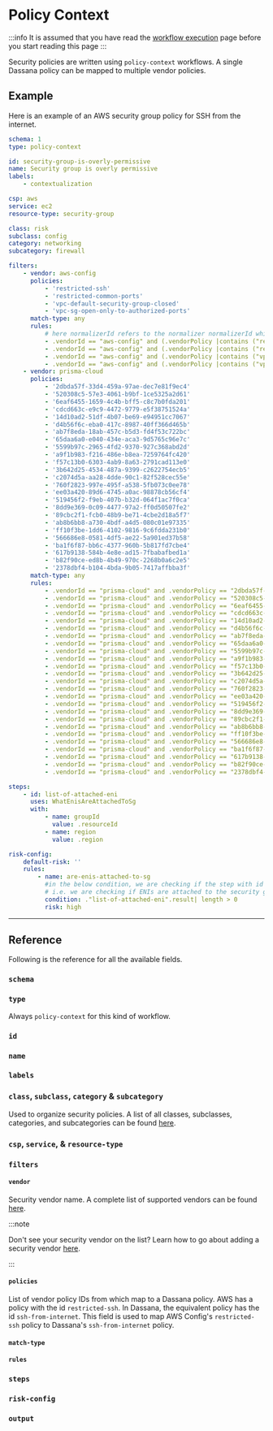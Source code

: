 # Policy Context

:::info
It is assumed that you have read the [workflow execution](./execution) page before you start reading this page
:::

Security policies are written using `policy-context` workflows. A single Dassana policy can be mapped to multiple vendor policies.

## Example

Here is an example of an AWS security group policy for SSH from the internet.

```yaml title="content/workflows/csp/aws/service/ec2/resources/security-group/policy-context/security-group-is-overly-permissive.yaml"
schema: 1
type: policy-context

id: security-group-is-overly-permissive
name: Security group is overly permissive
labels:
    - contextualization

csp: aws
service: ec2
resource-type: security-group

class: risk
subclass: config
category: networking
subcategory: firewall

filters:
    - vendor: aws-config
      policies:
          - 'restricted-ssh'
          - 'restricted-common-ports'
          - 'vpc-default-security-group-closed'
          - 'vpc-sg-open-only-to-authorized-ports'
      match-type: any
      rules:
          # here normalizerId refers to the normalizer normalizerId which normalized the alert
          - .vendorId == "aws-config" and (.vendorPolicy |contains ("restricted-ssh") )
          - .vendorId == "aws-config" and (.vendorPolicy |contains ("restricted-common-ports"))
          - .vendorId == "aws-config" and (.vendorPolicy |contains ("vpc-default-security-group-closed"))
          - .vendorId == "aws-config" and (.vendorPolicy |contains ("vpc-sg-open-only-to-authorized-ports"))
    - vendor: prisma-cloud
      policies:
          - '2dbda57f-33d4-459a-97ae-dec7e81f9ec4'
          - '520308c5-57e3-4061-b9bf-1ce5325a2d61'
          - '6eaf6455-1659-4c4b-bff5-c8c7b0fda201'
          - 'cdcd663c-e9c9-4472-9779-e5f38751524a'
          - '14d10ad2-51df-4b07-be69-e94951cc7067'
          - 'd4b56f6c-eba0-417c-8987-40ff366d465b'
          - 'ab7f8eda-18ab-457c-b5d3-fd4f53c722bc'
          - '65daa6a0-e040-434e-aca3-9d5765c96e7c'
          - '5599b97c-2965-4fd2-9370-927c368abd2d'
          - 'a9f1b983-f216-486e-b8ea-7259764fc420'
          - 'f57c13b0-6303-4ab9-8a63-2791cad113e0'
          - '3b642d25-4534-487a-9399-c2622754ecb5'
          - 'c2074d5a-aa28-4dde-90c1-82f528cec55e'
          - '760f2823-997e-495f-a538-5fb073c0ee78'
          - 'ee03a420-89d6-4745-a0ac-98878cb56cf4'
          - '519456f2-f9eb-407b-b32d-064f1ac7f0ca'
          - '8dd9e369-0c09-4477-97a2-ff0d50507fe2'
          - '89cbc2f1-fcb0-48b9-be71-4cbe2d18a5f7'
          - 'ab8b6bb8-a730-4bdf-a4d5-080c01e97335'
          - 'ff10f3be-1dd6-4102-9816-9c6fdda231b0'
          - '566686e8-0581-4df5-ae22-5a901ed37b58'
          - 'ba1f6f87-bb6c-4377-960b-5b817fd7cbe4'
          - '617b9138-584b-4e8e-ad15-7fbabafbed1a'
          - 'b82f90ce-ed8b-4b49-970c-2268b0a6c2e5'
          - '2378dbf4-b104-4bda-9b05-7417affbba3f'
      match-type: any
      rules:
          - .vendorId == "prisma-cloud" and .vendorPolicy == "2dbda57f-33d4-459a-97ae-dec7e81f9ec4"
          - .vendorId == "prisma-cloud" and .vendorPolicy == "520308c5-57e3-4061-b9bf-1ce5325a2d61"
          - .vendorId == "prisma-cloud" and .vendorPolicy == "6eaf6455-1659-4c4b-bff5-c8c7b0fda201"
          - .vendorId == "prisma-cloud" and .vendorPolicy == "cdcd663c-e9c9-4472-9779-e5f38751524a"
          - .vendorId == "prisma-cloud" and .vendorPolicy == "14d10ad2-51df-4b07-be69-e94951cc7067"
          - .vendorId == "prisma-cloud" and .vendorPolicy == "d4b56f6c-eba0-417c-8987-40ff366d465b"
          - .vendorId == "prisma-cloud" and .vendorPolicy == "ab7f8eda-18ab-457c-b5d3-fd4f53c722bc"
          - .vendorId == "prisma-cloud" and .vendorPolicy == "65daa6a0-e040-434e-aca3-9d5765c96e7c"
          - .vendorId == "prisma-cloud" and .vendorPolicy == "5599b97c-2965-4fd2-9370-927c368abd2d"
          - .vendorId == "prisma-cloud" and .vendorPolicy == "a9f1b983-f216-486e-b8ea-7259764fc420"
          - .vendorId == "prisma-cloud" and .vendorPolicy == "f57c13b0-6303-4ab9-8a63-2791cad113e0"
          - .vendorId == "prisma-cloud" and .vendorPolicy == "3b642d25-4534-487a-9399-c2622754ecb5"
          - .vendorId == "prisma-cloud" and .vendorPolicy == "c2074d5a-aa28-4dde-90c1-82f528cec55e"
          - .vendorId == "prisma-cloud" and .vendorPolicy == "760f2823-997e-495f-a538-5fb073c0ee78"
          - .vendorId == "prisma-cloud" and .vendorPolicy == "ee03a420-89d6-4745-a0ac-98878cb56cf4"
          - .vendorId == "prisma-cloud" and .vendorPolicy == "519456f2-f9eb-407b-b32d-064f1ac7f0ca"
          - .vendorId == "prisma-cloud" and .vendorPolicy == "8dd9e369-0c09-4477-97a2-ff0d50507fe2"
          - .vendorId == "prisma-cloud" and .vendorPolicy == "89cbc2f1-fcb0-48b9-be71-4cbe2d18a5f7"
          - .vendorId == "prisma-cloud" and .vendorPolicy == "ab8b6bb8-a730-4bdf-a4d5-080c01e97335"
          - .vendorId == "prisma-cloud" and .vendorPolicy == "ff10f3be-1dd6-4102-9816-9c6fdda231b0"
          - .vendorId == "prisma-cloud" and .vendorPolicy == "566686e8-0581-4df5-ae22-5a901ed37b58"
          - .vendorId == "prisma-cloud" and .vendorPolicy == "ba1f6f87-bb6c-4377-960b-5b817fd7cbe4"
          - .vendorId == "prisma-cloud" and .vendorPolicy == "617b9138-584b-4e8e-ad15-7fbabafbed1a"
          - .vendorId == "prisma-cloud" and .vendorPolicy == "b82f90ce-ed8b-4b49-970c-2268b0a6c2e5"
          - .vendorId == "prisma-cloud" and .vendorPolicy == "2378dbf4-b104-4bda-9b05-7417affbba3f"

steps:
    - id: list-of-attached-eni
      uses: WhatEnisAreAttachedToSg
      with:
          - name: groupId
            value: .resourceId
          - name: region
            value: .region

risk-config:
    default-risk: ''
    rules:
        - name: are-enis-attached-to-sg
          #in the below condition, we are checking if the step with id "list-of-attached-eni" has a key with named 'result' and its value (array size) has length > 0
          # i.e. we are checking if ENIs are attached to the security group or not
          condition: ."list-of-attached-eni".result| length > 0
          risk: high
```

---

## Reference

Following is the reference for all the available fields.


### `schema`

<Schema />

### `type`

Always `policy-context` for this kind of workflow.

### `id`

<Id />

### `name`

<Name />

### `labels`

<Labels />

### `class`, `subclass`, `category` & `subcategory`

Used to organize security policies. A list of all classes, subclasses, categories, and subcategories can be found [here](https://github.com/dassana-io/dassana/blob/main/content/workflows/policies/policy-classification.yaml).

### `csp`, `service`, & `resource-type`

<ResourceHierarchy />

### `filters`

<Filters />

#### `vendor`

Security vendor name. A complete list of supported vendors can be found [here](https://github.com/dassana-io/dassana/blob/main/content/schemas/vendors/vendor-list.yaml).

:::note

Don't see your security vendor on the list? Learn how to go about adding a security vendor [here](../vendor-setup/adding-vendors).

:::

#### `policies`

List of vendor policy IDs from which map to a Dassana policy. AWS has a policy with the id `restricted-ssh`. In Dassana, the equivalent policy has the id `ssh-from-internet`. This field is used to map AWS Config's `restricted-ssh` policy to Dassana's `ssh-from-internet` policy.

#### `match-type`

<MatchType />

#### `rules`

<RuleSyntax />

### `steps`

<Steps />

### `risk-config`

<RiskConfig />

### `output`

<Output />
